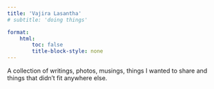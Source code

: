 ```yaml
---
title: 'Vajira Lasantha'
# subtitle: 'doing things'

format: 
    html: 
        toc: false
        title-block-style: none
---
```



A collection of writings, photos, musings, things I wanted to share and things that didn't fit anywhere else. 